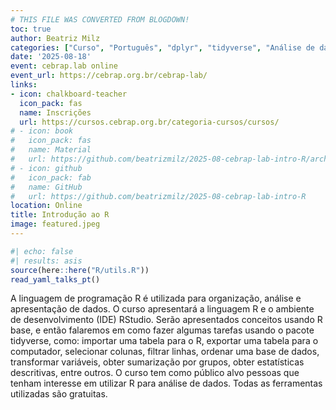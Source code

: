 ```yaml
---
# THIS FILE WAS CONVERTED FROM BLOGDOWN!
toc: true
author: Beatriz Milz
categories: ["Curso", "Português", "dplyr", "tidyverse", "Análise de dados"]
date: '2025-08-18'
event: cebrap.lab online
event_url: https://cebrap.org.br/cebrap-lab/
links:
- icon: chalkboard-teacher
  icon_pack: fas
  name: Inscrições
  url: https://cursos.cebrap.org.br/categoria-cursos/cursos/
# - icon: book
#   icon_pack: fas
#   name: Material
#   url: https://github.com/beatrizmilz/2025-08-cebrap-lab-intro-R/archive/refs/heads/main.zip
# - icon: github
#   icon_pack: fab
#   name: GitHub
#   url: https://github.com/beatrizmilz/2025-08-cebrap-lab-intro-R
location: Online
title: Introdução ao R
image: featured.jpeg
---
```


```r
#| echo: false
#| results: asis
source(here::here("R/utils.R"))
read_yaml_talks_pt()
```


A linguagem de programação R é utilizada para organização, análise e apresentação de dados. O curso apresentará a linguagem R e o ambiente de desenvolvimento (IDE) RStudio. Serão apresentados conceitos usando R base, e então falaremos em como fazer algumas tarefas usando o pacote tidyverse, como: importar uma tabela para o R, exportar uma tabela para o computador, selecionar colunas, filtrar linhas, ordenar uma base de dados, transformar variáveis, obter sumarização por grupos, obter estatísticas descritivas, entre outros. O curso tem como público alvo pessoas que tenham interesse em utilizar R para análise de dados. Todas as ferramentas utilizadas são gratuitas.
